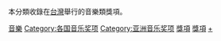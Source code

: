 本分類收錄在[[台灣|台灣]]舉行的音樂類獎項。

[[Category:台灣獎項|音樂]]
[[Category:各国音乐奖项|Category:各国音乐奖项]]
[[Category:亚洲音乐奖项|Category:亚洲音乐奖项]]
[[Category:台灣音樂|獎項]]
[[Category:台灣音樂產業|獎項]]
[[Category:台灣媒體獎項|+]]